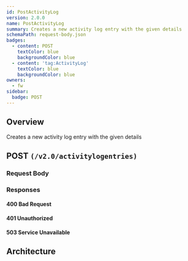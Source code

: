 ```yaml
---
id: PostActivityLog
version: 2.0.0
name: PostActivityLog
summary: Creates a new activity log entry with the given details
schemaPath: request-body.json
badges:
  - content: POST
    textColor: blue
    backgroundColor: blue
  - content: 'tag:ActivityLog'
    textColor: blue
    backgroundColor: blue
owners:
  - fw
sidebar:
  badge: POST
---
```

## Overview
Creates a new activity log entry with the given details




## POST `(/v2.0/activitylogentries)`




### Request Body
<SchemaViewer file="request-body.json" maxHeight="500" id="request-body" />


### Responses

#### <span className="text-orange-500">400 Bad Request</span>
<SchemaViewer file="response-400.json" maxHeight="500" id="response-400" />

#### <span className="text-orange-500">401 Unauthorized</span>
<SchemaViewer file="response-401.json" maxHeight="500" id="response-401" />

#### <span className="text-red-500">503 Service Unavailable</span>
<SchemaViewer file="response-503.json" maxHeight="500" id="response-503" />



## Architecture

<NodeGraph />
